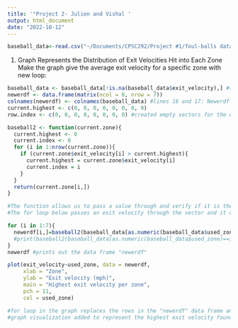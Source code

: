 ```yaml
---
title: '"Project 2- Julien and Vishal '
output: html_document
date: "2022-10-12"
---
```


```r
baseball_data<-read.csv("~/Documents/CPSC292/Project #1/foul-balls data.csv")
```

1.  Graph Represents the Distribution of Exit Velocities Hit into Each Zone
Make the graph give the average exit velocity for a specific zone with new loop:

```r
baseball_data <- baseball_data[!is.na(baseball_data$exit_velocity),] #this function removes all of the NA's from the exit velocity column in the original data set "baeball_data." Cleans up data set. 
newerdf <- data.frame(matrix(ncol = 8, nrow = 7))
colnames(newerdf) <- colnames(baseball_data) #lines 16 and 17: Newerdf is new data frame and in line 17 we gave this new data frame the same column names as in the original data set
current.highest <- c(0, 0, 0, 0, 0, 0, 0, 0)
row.index <- c(0, 0, 0, 0, 0, 0, 0, 0) #created empty vectors for the desired values: the highest exit velocity, and the zone it was found in

baseball2 <- function(current.zone){
  current.highest <- 0
  current.index <- 0
  for (i in 1:nrow(current.zone)){
    if (current.zone$exit_velocity[i] > current.highest){
      current.highest = current.zone$exit_velocity[i]
      current.index = i
    }
  }
  return(current.zone[i,])
}

#The function allows us to pass a value through and verify if it is the highest exit velocity
#The for loop below passes an exit velocity through the vector and it does it for every row in the current.zone data frame. If the exit velocity value in the next row is a larger value, it replaces the value and stores it in the "current.highest" vector. 

for (i in 1:7){
  newerdf[i,]=baseball2(baseball_data[as.numeric(baseball_data$used_zone)==i,])
  #print(baseball2(baseball_data[as.numeric(baseball_data$used_zone)==i,]))
}
newerdf #prints out the data frame "newerdf"

plot(exit_velocity~used_zone, data = newerdf,
     xlab = "Zone",
     ylab = "Exit velocity (mph)",
     main = "Highest exit velocity per zone",
     pch = 11,
     col = used_zone)

#for loop in the graph replaces the rows in the "newerdf" data frame and sets it equal to the used zone represented by "i" for the original baseball data set. We also needed to convert the used_zone column values to numeric data because they were originally character data
#graph visualization added to represent the highest exit velocity found in each zone. This can help to find where the most dangerous seats are at a baseball game and improve fan safety overall at MLB games. 
```

